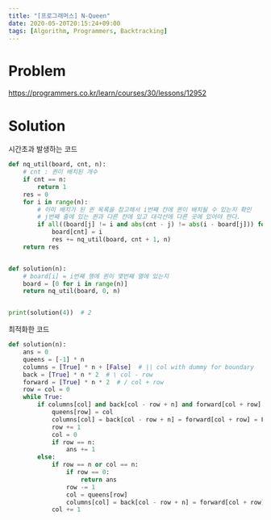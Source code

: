 ```yaml
---
title: "[프로그래머스] N-Queen"
date: 2020-05-20T20:15:24+09:00
tags: [Algorithm, Programmers, Backtracking]
---
```


# Problem

<https://programmers.co.kr/learn/courses/30/lessons/12952>

# Solution

시간초과 발생하는 코드

```py
def nq_util(board, cnt, n):
    # cnt : 퀸이 배치된 개수
    if cnt == n:
        return 1
    res = 0
    for i in range(n):
        # 이미 배치가 된 퀸 목록을 참고해서 i번째 칸에 퀸이 배치될 수 있는지 확인
        # j번째 줄에 있는 퀸과 다른 칸에 있고 대각선에 다른 곳에 있어야 한다.
        if all((board[j] != i and abs(cnt - j) != abs(i - board[j])) for j in range(cnt)):
            board[cnt] = i
            res += nq_util(board, cnt + 1, n)
    return res


def solution(n):
    # board[i] = i번째 행에 퀸이 몇번째 열에 있는지
    board = [0 for i in range(n)]
    return nq_util(board, 0, n)


print(solution(4))  # 2
```

최적화한 코드

```py
def solution(n):
    ans = 0
    queens = [-1] * n
    columns = [True] * n + [False]  # || col with dummy for boundary
    back = [True] * n * 2  # \ col - row
    forward = [True] * n * 2  # / col + row
    row = col = 0
    while True:
        if columns[col] and back[col - row + n] and forward[col + row]:
            queens[row] = col
            columns[col] = back[col - row + n] = forward[col + row] = False
            row += 1
            col = 0
            if row == n:
                ans += 1
        else:
            if row == n or col == n:
                if row == 0:
                    return ans
                row -= 1
                col = queens[row]
                columns[col] = back[col - row + n] = forward[col + row] = True
            col += 1
```

